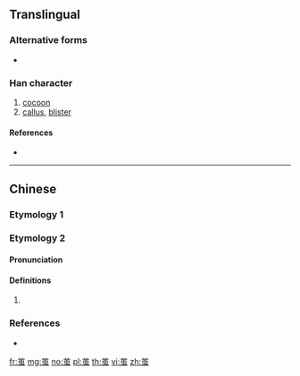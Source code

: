 {{character info/new}}
{{also|繭}}
==Translingual==

===Alternative forms===
* {{l|mul|繭}}

===Han character===
{{Han char|rn=140|rad=艸|as=06|sn=12|four=44136|canj=TLMI,XTLMI}}

# [[cocoon]]
# [[callus]], [[blister]]

====References====
* {{Han ref|kx=1028.120|dkj=30895|hdz=53203.070|uh=8327|ud=33575|bh=D3B5|bd=54197}}

----

==Chinese==

===Etymology 1===
{{zh-see|繭}}

===Etymology 2===
{{zh-forms}}

====Pronunciation====
{{zh-pron
|m=chóng
|c=
|h=pfs=
|md=
|mn=
|w=
|mc=
|oc=
|cat=
}}

====Definitions====
{{zh-hanzi}}

# {{rfdef|lang=zh}}

===References===
* {{R:twedu|C11485}}

[[fr:茧]]
[[mg:茧]]
[[no:茧]]
[[pl:茧]]
[[th:茧]]
[[vi:茧]]
[[zh:茧]]